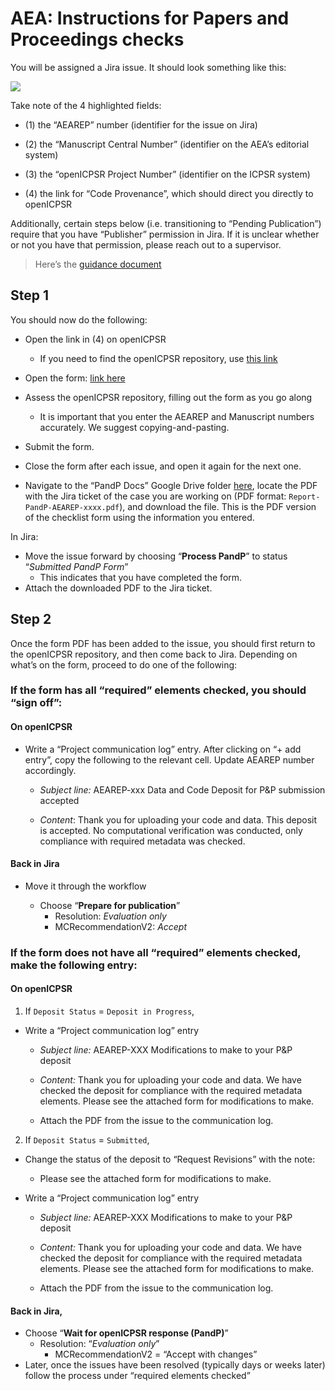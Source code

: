 # AEA: Instructions for Papers and Proceedings checks

You will be assigned a Jira issue. It should look something like this:

![](images/jira-pnp_screenshot.png)

Take note of the 4 highlighted fields:

-   \(1) the "AEAREP" number (identifier for the issue on Jira)

-   \(2) the "Manuscript Central Number" (identifier on the AEA's editorial system)

-   \(3) the "openICPSR Project Number" (identifier on the ICPSR system)

-   \(4) the link for "Code Provenance", which should direct you directly to openICPSR

Additionally, certain steps below (i.e. transitioning to "Pending Publication") require that you have "Publisher" permission in Jira. If it is unclear whether or not you have that permission, please reach out to a supervisor.  

> Here's the [guidance document](https://aeadataeditor.github.io/aea-de-guidance/data-deposit-aea-guidance.html)

## Step 1

You should now do the following:

-   Open the link in (4) on openICPSR

    -  If you need to find the openICPSR repository, use [this link](https://www.openicpsr.org/openicpsr/tenant/openicpsr/module/aea/reports)
    
<!-- -->

-   Open the form: [link here](https://docs.google.com/forms/d/e/1FAIpQLSfgcBTGA9JVH_90pjLpoASn_tKFtRuQdi0Ge-UCLL3Kx6toLg/viewform?usp=sf_link)

-   Assess the openICPSR repository, filling out the form as you go along

    -   It is important that you enter the AEAREP and Manuscript numbers accurately. We suggest copying-and-pasting.

-   Submit the form.

- Close the form after each issue, and open it again for the next one.

- Navigate to the "PandP Docs" Google Drive folder [here](https://drive.google.com/drive/folders/1TJ7e-0Zq1wAvmCoY0PUrFGjo2rV-nSn-), locate the PDF with the Jira ticket of the case you are working on (PDF format: `Report-PandP-AEAREP-xxxx.pdf`), and download the file. This is the PDF version of the checklist form using the information you entered.

In Jira:

-   Move the issue forward by choosing "**Process PandP**" to status
     "*Submitted PandP Form*"
    -   This indicates that you have completed the form.
-   Attach the downloaded PDF to the Jira ticket.

## Step 2

Once the form PDF has been added to the issue, you should first return to the openICPSR repository, and then come back to Jira. Depending on what's on the form, proceed to do one of the following:

### If the form has all "required" elements checked, you should "sign off":

#### On openICPSR
- Write a "Project communication log" entry. After clicking on "+ add entry", copy the following to the relevant cell. Update AEAREP number accordingly.
    -   *Subject line:* AEAREP-xxx Data and Code Deposit for P&P submission accepted

    -   *Content*: Thank you for uploading your code and data. This
         deposit is accepted. No computational verification was
         conducted, only compliance with required metadata was checked.

#### Back in Jira
- Move it through the workflow

    -   Choose "**Prepare for publication**"
        -   Resolution: *Evaluation only*
        -   MCRecommendationV2: *Accept*

### If the form does not have all "required" elements checked, make the following entry:

#### On openICPSR
1) If `Deposit Status` = `Deposit in Progress`, 
- Write a "Project communication log" entry

    -   *Subject line:* AEAREP-XXX Modifications to make to your P&P
        deposit

    -   *Content:* Thank you for uploading your code and data. We have
         checked the deposit for compliance with the required metadata
        elements. Please see the attached form for modifications to
         make.

    -   Attach the PDF from the issue to the communication log.

2) If `Deposit Status` = `Submitted`, 
- Change the status of the deposit to "Request Revisions" with the note:
    -   Please see the attached form for modifications to make.
    
-   Write a "Project communication log" entry

    -   *Subject line:* AEAREP-XXX Modifications to make to your P&P
        deposit

    -   *Content:* Thank you for uploading your code and data. We have
         checked the deposit for compliance with the required metadata
        elements. Please see the attached form for modifications to
         make.

    -   Attach the PDF from the issue to the communication log.


#### Back in Jira,
- Choose "**Wait for openICPSR response (PandP)**"
    -   Resolution: "*Evaluation only*"
        -   MCRecommendationV2 = "Accept with changes"

-   Later, once the issues have been resolved (typically days or
        weeks later) follow the process under "required elements
        checked"
